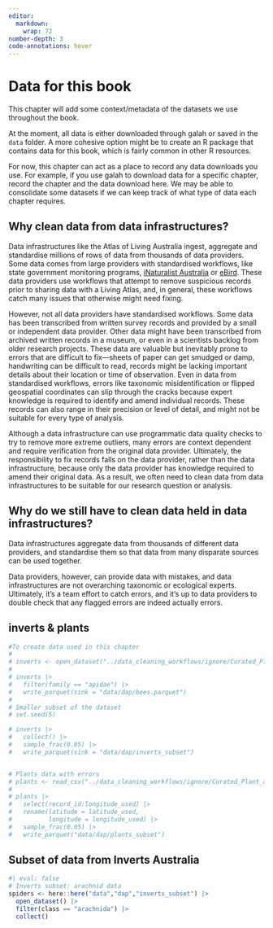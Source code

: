 ```yaml
---
editor: 
  markdown: 
    wrap: 72
number-depth: 3
code-annotations: hover
---
```


# Data for this book {.unnumbered}

This chapter will add some context/metadata of the datasets we use throughout the book.

At the moment, all data is either downloaded through galah or saved in the `data` folder. A more cohesive option might be to create an R package that contains data for this book, which is fairly common in other R resources.

For now, this chapter can act as a place to record any data downloads you use. For example, if you use galah to download data for a specific chapter, record the chapter and the data download here. We may be able to consolidate some datasets if we can keep track of what type of data each chapter requires.

## Why clean data from data infrastructures?

Data infrastructures like the Atlas of Living Australia ingest, aggregate and standardise millions of rows of data from thousands of data providers. Some data comes from large providers with standardised workflows, like state government monitoring programs, [iNaturalist Australia](LINK) or [eBird](LINK). These data providers use workflows that attempt to remove suspicious records prior to sharing data with a Living Atlas, and, in general, these workflows catch many issues that otherwise might need fixing. 

However, not all data providers have standardised workflows. Some data has been transcribed from written survey records and provided by a small or independent data provider. Other data might have been transcribed from archived written records in a museum, or even in a scientists backlog from older research projects. These data are valuable but inevitably prone to errors that are difficult to fix---sheets of paper can get smudged or damp, handwriting can be difficult to read, records might be lacking important details about their location or time of observation. Even in data from standardised workflows, errors like taxonomic misidentification or flipped geospatial coordinates can slip through the cracks because expert knowledge is required to identify and amend individual records. These records can also range in their precision or level of detail, and might not be suitable for every type of analysis.

Although a data infrastructure can use programmatic data quality checks to try to remove more extreme outliers, many errors are context dependent and require verification from the original data provider. Ultimately, the responsibility to fix records falls on the data provider, rather than the data infrastructure, because only the data provider has knowledge required to amend their original data. As a result, we often need to clean data from data infrastructures to be suitable for our research question or analysis.

<!-- This could be a shorter version of the above? -->

::: {.callout-note collapse="true"}
## Why do we still have to clean data held in data infrastructures?

Data infrastructures aggregate data from thousands of different data
providers, and standardise them so that data from many disparate sources
can be used together.

Data providers, however, can provide data with mistakes, and data
infrastructures are not overarching taxonomic or ecological experts.
Ultimately, it's a team effort to catch errors, and it's up to data
providers to double check that any flagged errors are indeed actually
errors.
:::

## inverts & plants

<!-- Code from Fonti of how to make data subsets from the Plant/Inverts Bushfire dataset --> 

```r
#To create data used in this chapter
#
# inverts <- open_dataset("../data_cleaning_workflows/ignore/Curated_Plant_and_Invertebrate_Data_for_Bushfire_Modelling/invertebrate.data.csv", format = "csv")
# 
# inverts |> 
#   filter(family == "apidae") |> 
#   write_parquet(sink = "data/dap/bees.parquet")
#
# Smaller subset of the dataset
# set.seed(5)

# inverts |>
#   collect() |> 
#   sample_frac(0.05) |>
#   write_parquet(sink = "data/dap/inverts_subset")


# Plants data with errors
# plants <- read_csv("../data_cleaning_workflows/ignore/Curated_Plant_and_Invertebrate_Data_for_Bushfire_Modelling/vascularplant.data.csv")
# 
# plants |>
#   select(record_id:longitude_used) |>
#   rename(latitude = latitude_used,
#          longitude = longitude_used) |>
#   sample_frac(0.05) |>
#   write_parquet("data/dap/plants_subset")
```


## Subset of data from Inverts Australia

```r
#| eval: false
# Inverts subset: arachnid data
spiders <- here::here("data","dap","inverts_subset") |>
  open_dataset() |>
  filter(class == "arachnida") |>
  collect()
```
